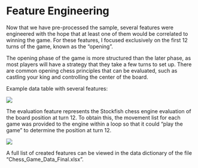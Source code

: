 # Feature Engineering

Now that we have pre-processed the sample, several features were engineered with the hope that at least one of them would be correlated to winning the game. For these features, I focused exclusively on the first 12 turns of the game, known as the "opening". 

The opening phase of the game is more structured than the later phase, as most players will have a strategy that they take a few turns to set up. There are common opening chess principles that can be evaluated, such as castling your king and controlling the center of the board. 

Example data table with several features:

![](https://jamesfaber.github.io/Testing/Example_Features.PNG)

The evaluation feature represents the Stockfish chess engine evaluation of the board position at turn 12. To obtain this, the movement list for each game was provided to the engine within a loop so that it could "play the game" to determine the position at turn 12.

![](https://jamesfaber.github.io/Testing/ChessGif.gif)



A full list of created features can be viewed in the data dictionary of the file "Chess_Game_Data_Final.xlsx".


